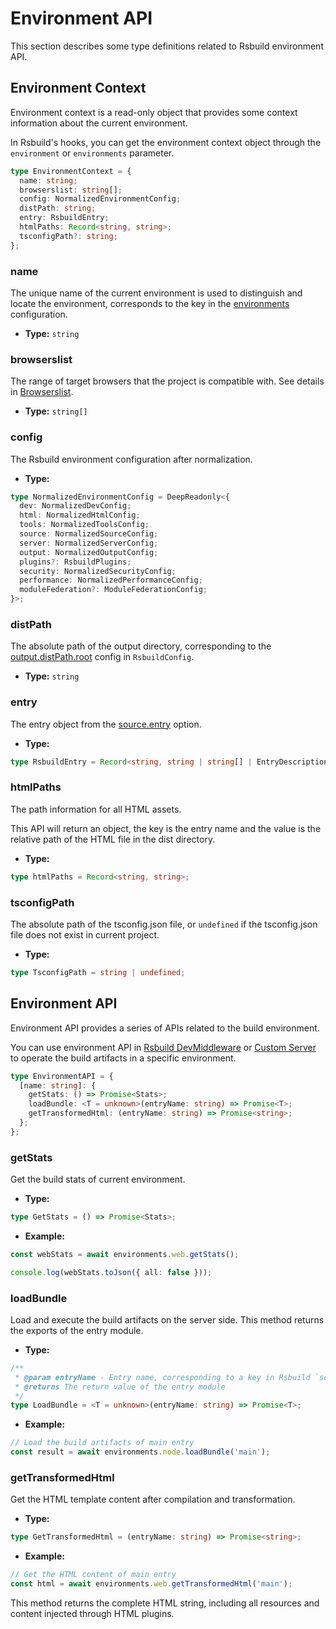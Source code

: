 # Environment API

This section describes some type definitions related to Rsbuild environment API.

## Environment Context

Environment context is a read-only object that provides some context information about the current environment.

In Rsbuild's hooks, you can get the environment context object through the `environment` or `environments` parameter.

```ts
type EnvironmentContext = {
  name: string;
  browserslist: string[];
  config: NormalizedEnvironmentConfig;
  distPath: string;
  entry: RsbuildEntry;
  htmlPaths: Record<string, string>;
  tsconfigPath?: string;
};
```

### name

The unique name of the current environment is used to distinguish and locate the environment, corresponds to the key in the [environments](/config/environments) configuration.

- **Type:** `string`

### browserslist

The range of target browsers that the project is compatible with. See details in [Browserslist](/guide/advanced/browserslist).

- **Type:** `string[]`

### config

The Rsbuild environment configuration after normalization.

- **Type:**

```ts
type NormalizedEnvironmentConfig = DeepReadonly<{
  dev: NormalizedDevConfig;
  html: NormalizedHtmlConfig;
  tools: NormalizedToolsConfig;
  source: NormalizedSourceConfig;
  server: NormalizedServerConfig;
  output: NormalizedOutputConfig;
  plugins?: RsbuildPlugins;
  security: NormalizedSecurityConfig;
  performance: NormalizedPerformanceConfig;
  moduleFederation?: ModuleFederationConfig;
}>;
```

### distPath

The absolute path of the output directory, corresponding to the [output.distPath.root](/config/output/dist-path) config in `RsbuildConfig`.

- **Type:** `string`

### entry

The entry object from the [source.entry](/config/source/entry) option.

- **Type:**

```ts
type RsbuildEntry = Record<string, string | string[] | EntryDescription>;
```

### htmlPaths

The path information for all HTML assets.

This API will return an object, the key is the entry name and the value is the relative path of the HTML file in the dist directory.

- **Type:**

```ts
type htmlPaths = Record<string, string>;
```

### tsconfigPath

The absolute path of the tsconfig.json file, or `undefined` if the tsconfig.json file does not exist in current project.

- **Type:**

```ts
type TsconfigPath = string | undefined;
```

## Environment API

Environment API provides a series of APIs related to the build environment.

You can use environment API in [Rsbuild DevMiddleware](/config/dev/setup-middlewares) or [Custom Server](/api/javascript-api/instance#rsbuildcreatedevserver) to operate the build artifacts in a specific environment.

```ts
type EnvironmentAPI = {
  [name: string]: {
    getStats: () => Promise<Stats>;
    loadBundle: <T = unknown>(entryName: string) => Promise<T>;
    getTransformedHtml: (entryName: string) => Promise<string>;
  };
};
```

### getStats

Get the build stats of current environment.

- **Type:**

```ts
type GetStats = () => Promise<Stats>;
```

- **Example:**

```ts
const webStats = await environments.web.getStats();

console.log(webStats.toJson({ all: false }));
```

### loadBundle

Load and execute the build artifacts on the server side. This method returns the exports of the entry module.

- **Type:**

```ts
/**
 * @param entryName - Entry name, corresponding to a key in Rsbuild `source.entry`
 * @returns The return value of the entry module
 */
type LoadBundle = <T = unknown>(entryName: string) => Promise<T>;
```

- **Example:**

```ts
// Load the build artifacts of main entry
const result = await environments.node.loadBundle('main');
```

### getTransformedHtml

Get the HTML template content after compilation and transformation.

- **Type:**

```ts
type GetTransformedHtml = (entryName: string) => Promise<string>;
```

- **Example:**

```ts
// Get the HTML content of main entry
const html = await environments.web.getTransformedHtml('main');
```

This method returns the complete HTML string, including all resources and content injected through HTML plugins.
